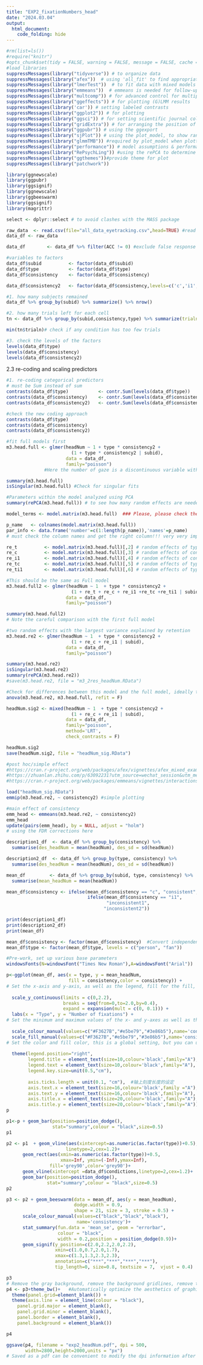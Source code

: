 ```yaml
---
title: "EXP2_fixationNumbers_head"
date: "2024.03.04"
output:
  html_document:
    code_folding: hide
---
```


```r

#rm(list=ls())
#require("knitr") 
#opts_chunk$set(tidy = FALSE, warning = FALSE, message = FALSE, cache = FALSE)
#load libraries
suppressMessages(library("tidyverse")) # to organize data
suppressMessages(library("afex"))  # using 'all_fit' to find appropriate optimizer; and 'mixed' for significance test
suppressMessages(library("lmerTest"))  # to fit data with mixed models
suppressMessages(library("emmeans"))  # emmeans is needed for follow-up tests 
suppressMessages(library("multcomp")) # for advanced control for multiple testing/Type 1 errors. using 'update' for post-hoc comp
suppressMessages(library("ggeffects")) # for plotting (G)LMM results
suppressMessages(library('car')) # setting labeled contrasts
suppressMessages(library("ggplot2")) # for plotting
suppressMessages(library("ggsci")) # for setting scientific journal color palettes 
suppressMessages(library("gridExtra")) # for arranging the position of figures
suppressMessages(library("ggpubr")) # using the ggexport
suppressMessages(library("sjPlot")) # using the plot_model, to show random and fixed effects.
suppressMessages(library("glmmTMB")) #required by plot_model when plotting random effects
suppressMessages(library("performance")) # model assumptions & performance, to use check_model for model assumptions
suppressMessages(library("RePsychLing")) #using the rePCA to determine redundant random effects
suppressMessages(library("ggthemes"))#provide theme for plot
suppressMessages(library("patchwork")) 

library(ggnewscale)
library(ggpubr)
library(ggsignif)
library(ggnewscale)
library(ggbeeswarm)
library(ggsignif)
library(magrittr)

select <- dplyr::select # to avoid clashes with the MASS package

```


```r

raw_data  <- read.csv(file="all_data_eyetracking.csv",head=TRUE) #read data
data_df <- raw_data

```


```r

data_df        <- data_df %>% filter(ACC != 0) #exclude false response

#variables to factors
data_df$subid          <- factor(data_df$subid)
data_df$type           <- factor(data_df$type)
data_df$consistency    <- factor(data_df$consistency)

data_df$consistency2   <- factor(data_df$consistency,levels=c('c','i1','i2')) #reorder the levels; consistency2 was computed to avoid errors in emmeans package.


```


```r

#1. how many subjects remained
data_df %>% group_by(subid) %>% summarize() %>% nrow()

#2. how many trials left for each cell
tn <- data_df %>% group_by(subid,consistency,type) %>% summarize(trialn=length(subid)) %>% ungroup()

min(tn$trialn)# check if any condition has too few trials

#3. check the levels of the factors
levels(data_df$type)
levels(data_df$consistency)
levels(data_df$consistency2)

```

2.3 re-coding and scaling predictors
```r

#1. re-coding categorical predictors
# must be Sum instead of sum
contrasts(data_df$type)           <- contr.Sum(levels(data_df$type)) 
contrasts(data_df$consistency)    <- contr.Sum(levels(data_df$consistency))
contrasts(data_df$consistency2)   <- contr.Sum(levels(data_df$consistency2))

#check the new coding approach
contrasts(data_df$type)
contrasts(data_df$consistency)
contrasts(data_df$consistency2)

```


```r

#fit full models first 
m3.head.full <- glmer(headNum ~ 1 + type * consistency2 + 
                        (1 + type * consistency2 | subid), 
                      data = data_df,
                      family="poisson")
              #Here the number of gaze is a discontinuous variable with a Poisson distribution

summary(m3.head.full)
isSingular(m3.head.full) #Check for singular fits

```


```r

#Parameters within the model analyzed using PCA
summary(rePCA(m3.head.full)) # to see how many random effects are needed. It seems 3 is good enough, not the full 6

model_terms <- model.matrix(m3.head.full)  ### Please, please check the model_terms very very carefully. #see also:  https://rpubs.com/Reinhold/22193 and https://rpubs.com/yjunechoe/correlationsLMEM

p_name   <- colnames(model.matrix(m3.head.full)) 
par_info <- data.frame('number'=c(1:length(p_name)),'names'=p_name)  
# must check the column names and get the right column!!! very very important.

```


```r

re_t          <- model.matrix(m3.head.full)[,2] # random effects of type
re_c          <- model.matrix(m3.head.full)[,3] # random effects of consisc
re_i1         <- model.matrix(m3.head.full)[,4] # random effects of consisi1
re_tc         <- model.matrix(m3.head.full)[,5] # random effects of type:c
re_ti1        <- model.matrix(m3.head.full)[,6] # random effects of type:i1

#This should be the same as Full model
m3.head.full2 <- glmer(headNum ~ 1  + type * consistency2 +
                        (1 + re_t + re_c + re_i1 +re_tc +re_ti1 | subid), 
                      data = data_df,
                      family="poisson")

summary(m3.head.full2)
# Note the careful comparison with the first full model

```


```r

#two random effects with the largest variance explained by retention
m3.head.re2 <- glmer(headNum ~ 1  + type * consistency2 +
                        (1 + re_c + re_i1 | subid), 
                      data = data_df,
                      family="poisson")

summary(m3.head.re2)
isSingular(m3.head.re2)
summary(rePCA(m3.head.re2))
#save(m3.head.re2, file = "m3_2res_headNum.RData")

```


```r

#Check for differences between this model and the full model, ideally there should be no differences
anova(m3.head.re2, m3.head.full, refit = F)

```


```r

headNum.sig2 <- mixed(headNum ~ 1  + type * consistency2 +
                        (1 + re_c + re_i1 | subid), 
                      data = data_df,
                      family="poisson",
                      method='LRT',
                      check_contrasts = F)

headNum.sig2
save(headNum.sig2, file = "headNum_sig.RData")

```


```r

#post hoc/simple effect
#https://cran.r-project.org/web/packages/afex/vignettes/afex_mixed_example.html
#https://zhuanlan.zhihu.com/p/63092231?utm_source=wechat_session&utm_medium=social&utm_oi=669244116261539840&s_r=0
#https://cran.r-project.org/web/packages/emmeans/vignettes/interactions.html

load("headNum_sig.RData")
emmip(m3.head.re2, ~ consistency2) #simple plotting

#main effect of consistency
emm_head <- emmeans(m3.head.re2, ~ consistency2)
emm_head
update(pairs(emm_head), by = NULL, adjust = "holm") 
# using the FDR corrections here

```


```r

description1_df  <- data_df %>% group_by(consistency) %>%
  summarise(des_headNum = mean(headNum), des_sd = sd(headNum))

description2_df  <- data_df %>% group_by(type, consistency) %>%
  summarise(des_headNum = mean(headNum), des_sd = sd(headNum))

mean_df         <- data_df %>% group_by(subid, type, consistency) %>%
  summarise(mean_headNum = mean(headNum))

mean_df$consistency <- ifelse(mean_df$consistency == "c", "consistent", 
                              ifelse(mean_df$consistency == "i1",
                                     "inconsistent1",
                                    "inconsistent2"))

print(description1_df)
print(description2_df)
print(mean_df)

```


```r

mean_df$consistency <- factor(mean_df$consistency)  #Convert independent variables to factor
mean_df$type <- factor(mean_df$type, levels = c("person", "fan"))

```


```r

#Pre-work, set up various base parameters
windowsFonts(N=windowsFont("Times New Roman"),A=windowsFont("Arial")) 

p<-ggplot(mean_df, aes(x = type, y = mean_headNum, 
                       fill = consistency,color = consistency)) +
# Set the x-axis and y-axis, as well as the legend, fill for the fill, color for the border
  
  scale_y_continuous(limits = c(0,2.2),
                     breaks = seq(from=0,to=2.0,by=0.4),
                     expand = expansion(mult = c(0, 0.1))) +
  labs(x = "Type", y = "Number of fixations") +
# Set the minimum and maximum values of the x- and y-axes as well as the step size, the expand function is used to create additional space on the set axes
  
  scale_colour_manual(values=c("#F3627B","#e5be79","#3e86b5"),name='consistency')+
  scale_fill_manual(values=c("#F3627B","#e5be79","#3e86b5"),name='consistency')+
# Set the color and fill color, this is a global setting, but you can use the ggnewscale package to set it locally later.
  
  theme(legend.position="right",
        legend.title = element_text(size=10,colour='black',family="A"),
        legend.text = element_text(size=10,colour='black',family="A"),
        legend.key.size=unit(0.5,"cm"),
        
        axis.ticks.length = unit(0.1, "cm"),  #轴上刻度长度的设定
        axis.text.x = element_text(size=16,colour='black',family ="A"),
        axis.text.y = element_text(size=16,colour='black',family="A"),
        axis.title.x = element_text(size=20,colour='black',family="A"),
        axis.title.y = element_text(size=20,colour='black',family="A"))
p

```


```r
p1<-p + geom_bar(position=position_dodge(),
                 stat="summary",colour = "black",size=0.5)
p1

p2 <- p1  + geom_vline(aes(xintercept=as.numeric(as.factor(type))+0.5),
                      linetype=2,cex=1.2)+
      geom_rect(aes(xmin=as.numeric(as.factor(type))+0.5,
                    xmax=Inf, ymin=(-Inf),ymax=Inf),
                fill='grey90',color='grey90')+
      geom_vline(xintercept =data_df$condictions,linetype=2,cex=1.2)+
      geom_bar(position=position_dodge(),
               stat="summary",colour = "black",size=0.5)
p2
```

                  
```r

p3 <- p2 + geom_beeswarm(data = mean_df, aes(y = mean_headNum),
                         dodge.width = 0.9,
                         shape = 21, size = 3, stroke = 0.5) +
      scale_colour_manual(values=c("black","black","black"),
                          name='consistency')+
      stat_summary(fun.data = 'mean_se', geom = "errorbar",
                   colour = "black",
                   width = 0.2,position = position_dodge(0.9))+
      geom_signif(y_position=c(2.0,2.2,2.0,2.2),
                  xmin=c(1.0,0.7,2.0,1.7),
                  xmax=c(1.3,1.3,2.3,2.3),
                  annotation=c("***","***","***","***"), 
                  tip_length=0, size=0.8, textsize = 7,  vjust = 0.4)

p3
# Remove the gray background, remove the background gridlines, remove the top and right frame lines
p4 <- p3+theme_bw()+   #Automatically optimize the aesthetics of graphics using the bw theme
  theme(panel.grid=element_blank()) +
  theme(axis.line = element_line(colour = "black"),
    panel.grid.major = element_blank(),
    panel.grid.minor = element_blank(),
    panel.border = element_blank(),
    panel.background = element_blank())

p4
```


```r

ggsave(p4, filename = "exp2_headNum.pdf", dpi = 500,
       width=2800,height=2000,units = "px")
# Saved as a pdf can be convenient to modify the dpi information after (pdf stored as a vector map)

```